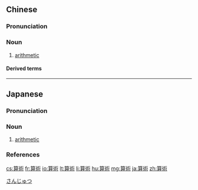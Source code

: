 {{also|算术}}
==Chinese==
{{zh-forms|s=算术}}

===Pronunciation===
{{zh-pron
|m=suànshù
|c=syun3 seot6
|h=pfs=son-su̍t
|mn=qz,xm,zz:soàn-su̍t
|cat=n
}}

===Noun===
{{zh-noun}}

# [[arithmetic]]

====Derived terms====
{{zh-der|算術平均值}}

{{zh-cat|Advanced}}

----

==Japanese==
{{wikipedia|lang=ja}}
{{ja-kanjitab|yomi=o|さん|じゅつ}}

===Pronunciation===
{{ja-pron|さんじゅつ|acc=h|acc_ref=DJR,NHK,SMK5|y=go}}

===Noun===
{{ja-noun|さんじゅつ}}

# [[arithmetic]]

===References===
<references/>
[[Category:ja:Arithmetic|さんじゅつ]]

[[cs:算術]]
[[fr:算術]]
[[io:算術]]
[[lt:算術]]
[[li:算術]]
[[hu:算術]]
[[mg:算術]]
[[ja:算術]]
[[zh:算術]]